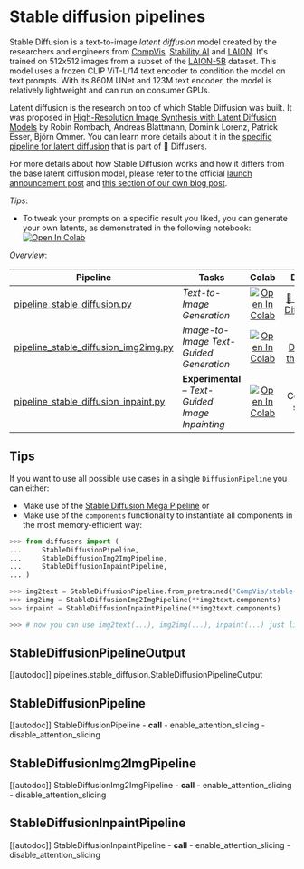 <!--Copyright 2022 The HuggingFace Team. All rights reserved.

Licensed under the Apache License, Version 2.0 (the "License"); you may not use this file except in compliance with
the License. You may obtain a copy of the License at

http://www.apache.org/licenses/LICENSE-2.0

Unless required by applicable law or agreed to in writing, software distributed under the License is distributed on
an "AS IS" BASIS, WITHOUT WARRANTIES OR CONDITIONS OF ANY KIND, either express or implied. See the License for the
specific language governing permissions and limitations under the License.
-->

# Stable diffusion pipelines

Stable Diffusion is a text-to-image _latent diffusion_ model created by the researchers and engineers from [CompVis](https://github.com/CompVis), [Stability AI](https://stability.ai/) and [LAION](https://laion.ai/). It's trained on 512x512 images from a subset of the [LAION-5B](https://laion.ai/blog/laion-5b/) dataset. This model uses a frozen CLIP ViT-L/14 text encoder to condition the model on text prompts. With its 860M UNet and 123M text encoder, the model is relatively lightweight and can run on consumer GPUs.

Latent diffusion is the research on top of which Stable Diffusion was built. It was proposed in [High-Resolution Image Synthesis with Latent Diffusion Models](https://arxiv.org/abs/2112.10752) by Robin Rombach, Andreas Blattmann, Dominik Lorenz, Patrick Esser, Björn Ommer. You can learn more details about it in the [specific pipeline for latent diffusion](pipelines/latent_diffusion) that is part of 🤗 Diffusers.

For more details about how Stable Diffusion works and how it differs from the base latent diffusion model, please refer to the official [launch announcement post](https://stability.ai/blog/stable-diffusion-announcement) and [this section of our own blog post](https://huggingface.co/blog/stable_diffusion#how-does-stable-diffusion-work).

*Tips*:
- To tweak your prompts on a specific result you liked, you can generate your own latents, as demonstrated in the following notebook: [![Open In Colab](https://colab.research.google.com/assets/colab-badge.svg)](https://colab.research.google.com/github/pcuenca/diffusers-examples/blob/main/notebooks/stable-diffusion-seeds.ipynb)

*Overview*:

| Pipeline | Tasks | Colab | Demo
|---|---|:---:|:---:|
| [pipeline_stable_diffusion.py](https://github.com/huggingface/diffusers/blob/main/src/diffusers/pipelines/stable_diffusion/pipeline_stable_diffusion.py) | *Text-to-Image Generation* | [![Open In Colab](https://colab.research.google.com/assets/colab-badge.svg)](https://colab.research.google.com/github/huggingface/notebooks/blob/main/diffusers/stable_diffusion.ipynb) | [🤗 Stable Diffusion](https://huggingface.co/spaces/stabilityai/stable-diffusion)
| [pipeline_stable_diffusion_img2img.py](https://github.com/huggingface/diffusers/blob/main/src/diffusers/pipelines/stable_diffusion/pipeline_stable_diffusion_img2img.py) | *Image-to-Image Text-Guided Generation* | [![Open In Colab](https://colab.research.google.com/assets/colab-badge.svg)](https://colab.research.google.com/github/huggingface/notebooks/blob/main/diffusers/image_2_image_using_diffusers.ipynb) | [🤗 Diffuse the Rest](https://huggingface.co/spaces/huggingface/diffuse-the-rest)
| [pipeline_stable_diffusion_inpaint.py](https://github.com/huggingface/diffusers/blob/main/src/diffusers/pipelines/stable_diffusion/pipeline_stable_diffusion_inpaint.py) | **Experimental** – *Text-Guided Image Inpainting* | [![Open In Colab](https://colab.research.google.com/assets/colab-badge.svg)](https://colab.research.google.com/github/huggingface/notebooks/blob/main/diffusers/in_painting_with_stable_diffusion_using_diffusers.ipynb) | Coming soon

## Tips

If you want to use all possible use cases in a single `DiffusionPipeline` you can either:
- Make use of the [Stable Diffusion Mega Pipeline](https://github.com/huggingface/diffusers/tree/main/examples/community#stable-diffusion-mega) or 
- Make use of the `components` functionality to instantiate all components in the most memory-efficient way:

```python
>>> from diffusers import (
...     StableDiffusionPipeline,
...     StableDiffusionImg2ImgPipeline,
...     StableDiffusionInpaintPipeline,
... )

>>> img2text = StableDiffusionPipeline.from_pretrained("CompVis/stable-diffusion-v1-4")
>>> img2img = StableDiffusionImg2ImgPipeline(**img2text.components)
>>> inpaint = StableDiffusionInpaintPipeline(**img2text.components)

>>> # now you can use img2text(...), img2img(...), inpaint(...) just like the call methods of each respective pipeline
```

## StableDiffusionPipelineOutput
[[autodoc]] pipelines.stable_diffusion.StableDiffusionPipelineOutput

## StableDiffusionPipeline
[[autodoc]] StableDiffusionPipeline
	- __call__
	- enable_attention_slicing
	- disable_attention_slicing

## StableDiffusionImg2ImgPipeline
[[autodoc]] StableDiffusionImg2ImgPipeline
	- __call__
	- enable_attention_slicing
	- disable_attention_slicing

## StableDiffusionInpaintPipeline
[[autodoc]] StableDiffusionInpaintPipeline
	- __call__
	- enable_attention_slicing
	- disable_attention_slicing
